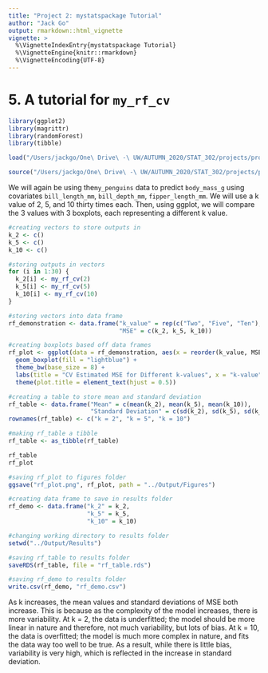 ```yaml
---
title: "Project 2: mystatspackage Tutorial"
author: "Jack Go"
output: rmarkdown::html_vignette
vignette: >
  %\VignetteIndexEntry{mystatspackage Tutorial}
  %\VignetteEngine{knitr::rmarkdown}
  %\VignetteEncoding{UTF-8}
---
```

  
# 5. A tutorial for `my_rf_cv`

```r
library(ggplot2)
library(magrittr)
library(randomForest)
library(tibble)

load("/Users/jackgo/One\ Drive\ -\ UW/AUTUMN_2020/STAT_302/projects/project_2/mystatspackage/data/my_penguins.rda")

source("/Users/jackgo/One\ Drive\ -\ UW/AUTUMN_2020/STAT_302/projects/project_2/project2pipeline/Code/my_rf_cv.R")
```

We will again be using the`my_penguins` data to predict `body_mass_g` using covariates `bill_length_mm`, `bill_depth_mm`, `fipper_length_mm`. We will use a k value of 2, 5, and 10 thirty times each. Then, using ggplot, we will compare the 3 values with 3 boxplots, each representing a different k value.

```r
#creating vectors to store outputs in
k_2 <- c()
k_5 <- c()
k_10 <- c()

#storing outputs in vectors
for (i in 1:30) {
  k_2[i] <- my_rf_cv(2)
  k_5[i] <- my_rf_cv(5)
  k_10[i] <- my_rf_cv(10)
}
```

```r
#storing vectors into data frame
rf_demonstration <- data.frame("k_value" = rep(c("Two", "Five", "Ten"), each = 30), 
                               "MSE" = c(k_2, k_5, k_10))

#creating boxplots based off data frames
rf_plot <- ggplot(data = rf_demonstration, aes(x = reorder(k_value, MSE), y = MSE, group = k_value)) + 
  geom_boxplot(fill = "lightblue") +
  theme_bw(base_size = 8) +
  labs(title = "CV Estimated MSE for Different k-values", x = "k-value", y = "MSE") +
  theme(plot.title = element_text(hjust = 0.5))

#creating a table to store mean and standard deviation
rf_table <- data.frame("Mean" = c(mean(k_2), mean(k_5), mean(k_10)), 
                       "Standard Deviation" = c(sd(k_2), sd(k_5), sd(k_10)))
rownames(rf_table) <- c("k = 2", "k = 5", "k = 10")

#making rf_table a tibble
rf_table <- as_tibble(rf_table)

rf_table
rf_plot
```

```r
#saving rf_plot to figures folder
ggsave("rf_plot.png", rf_plot, path = "../Output/Figures")

#creating data frame to save in results folder
rf_demo <- data.frame("k_2" = k_2,
                      "k_5" = k_5,
                      "k_10" = k_10)

#changing working directory to results folder
setwd("../Output/Results")

#saving rf_table to results folder
saveRDS(rf_table, file = "rf_table.rds")

#saving rf_demo to results folder
write.csv(rf_demo, "rf_demo.csv")
```

As k increases, the mean values and standard deviations of MSE both increase. This is because as the complexity of the model increases, there is more variability. At k = 2, the data is underfitted; the model should be more linear in nature and therefore, not much variability, but lots of bias. At k = 10, the data is overfitted; the model is much more complex in nature, and fits the data way too well to be true. As a result, while there is little bias, variability is very high, which is reflected in the increase in standard deviation.
